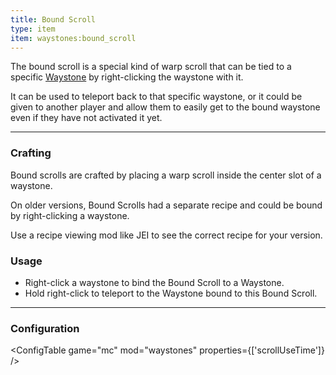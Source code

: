 ```yaml
---
title: Bound Scroll
type: item
item: waystones:bound_scroll
---
```


The bound scroll is a special kind of warp scroll that can be tied to a specific [Waystone](waystone) by right-clicking the waystone
with it.

It can be used to teleport back to that specific waystone, or it could be given to another player and allow them to
easily get to the bound waystone even if they have not activated it yet.

---

### Crafting
    
Bound scrolls are crafted by placing a warp scroll inside the center slot of a waystone.

<NoteBox>
On older versions, Bound Scrolls had a separate recipe and could be bound by right-clicking a waystone.

Use a recipe viewing mod like JEI to see the correct recipe for your version.
</NoteBox>

### Usage

- Right-click a waystone to bind the Bound Scroll to a Waystone.
- Hold right-click to teleport to the Waystone bound to this Bound Scroll.

---

### Configuration

<ConfigTable game="mc" mod="waystones" properties={['scrollUseTime']} />